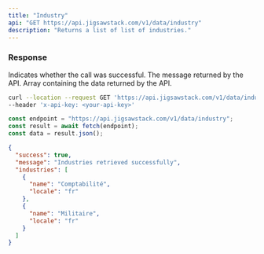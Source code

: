 ```yaml
---
title: "Industry"
api: "GET https://api.jigsawstack.com/v1/data/industry"
description: "Returns a list of list of industries."
---
```


<Snippet file="header.mdx" />

### Response

<ResponseField name="success" type="boolean">
  Indicates whether the call was successful.
</ResponseField>

<ResponseField name="message" type="string">
  The message returned by the API.
</ResponseField>

<ResponseField name="data" type="JSON">
  Array containing the data returned by the API.
</ResponseField>

<RequestExample>

```bash cURL
curl --location --request GET 'https://api.jigsawstack.com/v1/data/industry' \
--header 'x-api-key: <your-api-key>'
```

```javascript Node.js
const endpoint = "https://api.jigsawstack.com/v1/data/industry";
const result = await fetch(endpoint);
const data = result.json();
```

</RequestExample>

<ResponseExample>

```json Response
{
  "success": true,
  "message": "Industries retrieved successfully",
  "industries": [
    {
      "name": "Comptabilité",
      "locale": "fr"
    },
    {
      "name": "Militaire",
      "locale": "fr"
    }
  ]
}
```

</ResponseExample>
